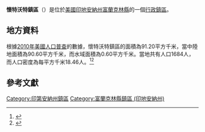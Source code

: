 {{noteTA
|G1=USState
|G2=地名
|G3=Unit
}}
{{Infobox settlement
|official_name            = 懷特沃特鎮區
|native_name = Whitewater Township
|settlement_type          = [[行政鎮區|行政鎮區]]
|image_skyline            = Snow Hill Covered Bridge.jpg
|imagesize                = 250px
|image_map                = Map highlighting Whitewater Township, Franklin County, Indiana.svg
|mapsize                  = 250px
|pushpin_map  =USA Indiana
|pushpin_label = 懷特沃特鎮區
|pushpin_label_position   = top
|pushpin_map_caption      = 懷特沃特鎮區在印地安納州的位置
|subdivision_type         = [[世界政區索引|國家]]
|subdivision_type1        = [[美国州份|州份]]
|subdivision_type2        = [[印地安納州行政区划|縣]]
|subdivision_name         = [[美国|美国]]
|subdivision_name1        = [[印地安納州|印地安納州]]
|subdivision_name2        = [[富蘭克林縣_(印地安納州)|富蘭克林縣]]
|elevation_ft             = 889
|elevation_m              = 271
|timezone                 = [[北美东部時區|北美东部時區]]
|area_total_km2           = 91.20
|area_land_km2            = 90.60
|area_water_km2           = 0.60
|area_total_sq_mi         = 
|area_land_sq_mi          = 
|area_water_sq_mi         = 
|population_as_of         = [[2010年美國人口普查|2010]]
|population_footnotes     = 
|population_total         = 1684
|population_density_km2   = auto
|population_density_sq_mi = auto
|utc_offset               = -5
|coordinates              = {{coord|39|20|55|N|84|52|18|W|type:city_region:US-AL_source:GNS-enwiki|display=inline,title}}
| coor_pinpoint           = 
| coordinates_footnotes   = 
|timezone_DST             = EDT
|utc_offset_DST           = -4
|postal_code_type         = [[美國郵區編號|郵區編號]]
|postal_code              = 
|area_code                = {{link-en|电话区号812|Area code 812|812}}
|blank_name = [[地名信息系统|GNIS ID]]
|blank_info = 454057
}}
'''懷特沃特鎮區'''（{{lang-en|Whitewater Township}}）是位於[[美國|美國]][[印地安納州|印地安納州]][[富蘭克林縣_(印地安納州)|富蘭克林縣]]的一個[[行政鎮區|行政鎮區]]。

== 地方資料 ==
根據[[2010年美國人口普查|2010年美國人口普查]]的數據，懷特沃特鎮區的面積為91.20平方千米，當中陸地面積為90.60平方千米，而水域面積為0.60平方千米。當地共有人口1684人，而人口密度為每平方千米18.46人。<ref name="GR8">{{cite web|url=http://factfinder2.census.gov|publisher=[[美国人口调查局|美国人口调查局]]|accessdate=2011-05-14|title=American FactFinder|archive-date=2013-09-11|archive-url=https://web.archive.org/web/20130911234518/http://factfinder2.census.gov/|dead-url=no}}</ref><ref>{{cite web|url=https://www.citypopulation.de/en/usa/illinois/admin/|title=USA: Illinois (Counties and Townships) - City Population|accessdate=2020-07-15|archive-date=2020-04-22|archive-url=https://web.archive.org/web/20200422090607/https://www.citypopulation.de/en/usa/illinois/admin/|dead-url=no}}</ref>

== 參考文獻 ==
{{reflist}}

{{富蘭克林縣 (印地安納州)}}

{{DEFAULTSORT:Whitewater Township}}
[[Category:印第安納州鎮區|Category:印第安納州鎮區]]
[[Category:富蘭克林縣鎮區_(印地安納州)|Category:富蘭克林縣鎮區 (印地安納州)]]

{{Indiana-geo-stub}}